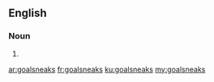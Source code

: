 ==English==

===Noun===
{{head|en|plural}}

# {{plural of|goalsneak|lang=en}}

[[ar:goalsneaks]]
[[fr:goalsneaks]]
[[ku:goalsneaks]]
[[my:goalsneaks]]